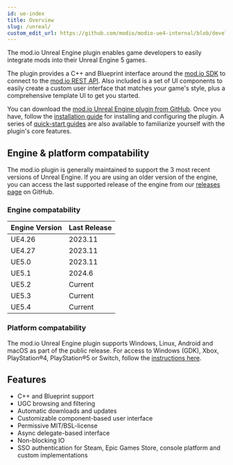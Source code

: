 ```yaml
---
id: ue-index
title: Overview
slug: /unreal/
custom_edit_url: https://github.com/modio/modio-ue4-internal/blob/develop/Plugins/Modio/Doc/doc_root/en-us/index.mdx
---
```


The mod.io Unreal Engine plugin enables game developers to easily integrate mods into their Unreal Engine 5 games. 

The plugin provides a C++ and Blueprint interface around the [mod.io SDK](/cppsdk/) to connect to the [mod.io REST API](https://docs.mod.io/restapiref/). Also included is a set of UI components to easily create a custom user interface that matches your game's style, plus a comprehensive template UI to get you started. 

You can download the [mod.io Unreal Engine plugin from GitHub](https://github.com/modio/modio-ue). Once you have, follow the [installation guide](installation-and-setup/) for installing and configuring the plugin.  A series of [quick-start guides](getting-started/) are also available to familiarize yourself with the plugin's core features.

## Engine & platform compatability

The mod.io plugin is generally maintained to support the 3 most recent versions of Unreal Engine. If you are using an older version of the engine, you can access the last supported release of the engine from our [releases page](https://github.com/modio/modio-ue/releases) on GitHub.

### Engine compatability

|Engine Version | Last Release |
|---|---|
|UE4.26 | 2023.11 |
|UE4.27 | 2023.11 |
|UE5.0 | 2023.11 |
|UE5.1 | 2024.6 |
|UE5.2 | Current |
|UE5.3 | Current |
|UE5.4 | Current |

### Platform compatability

The mod.io Unreal Engine plugin supports Windows, Linux, Android and macOS as part of the public release. For access to Windows (GDK), Xbox, PlayStation®4, PlayStation®5 or Switch, follow the [instructions here](/platforms/console-sdks/).

## Features

* C++ and Blueprint support
* UGC browsing and filtering
* Automatic downloads and updates
* Customizable component-based user interface
* Permissive MIT/BSL-license
* Async delegate-based interface
* Non-blocking IO
* SSO authentication for Steam, Epic Games Store, console platform and custom implementations